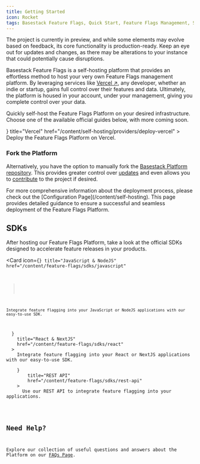 ```yaml
---
title: Getting Started
icon: Rocket
tags: Basestack Feature Flags, Quick Start, Feature Flags Management, Self-Hosting Platform, Hosting Solution, Feature Flag Management Platform, Effortless Method, Quick Setup, Self-Hosted Feature Flags, Overview, Feature Toggles, Feature Flagging Platform, Host Your Own Feature Flags, Feature Flag Implementation, Simplified Feature Management
---
```


<Callout type="warning">
  The project is currently in preview, and while some elements may evolve based
  on feedback, its core functionality is production-ready. Keep an eye out for
  updates and changes, as there may be alterations to your instance that could
  potentially cause disruptions.
</Callout>

Basestack Feature Flags is a self-hosting platform that provides an effortless method to host your very own Feature Flags management platform. By leveraging services like [Vercel ↗](https://vercel.com/?ref=basestack.co), any developer, whether an indie or startup, gains full control over their features and data. Ultimately, the platform is housed in your account, under your management, giving you complete control over your data.

Quickly self-host the Feature Flags Platform on your desired infrastructure. Choose one of the available official guides below, with more coming soon.

<Cards>
  <Card
    icon={<Triangle />}
    title="Vercel"
    href="/content/self-hosting/providers/deploy-vercel"
  >
    Deploy the Feature Flags Platform on Vercel.
  </Card>
</Cards>

### Fork the Platform

Alternatively, you have the option to manually fork the [Basestack Platform repository](https://github.com/basestack-co/basestack). This provides greater control over [updates](/content/self-hosting/updates) and even allows you to [contribute](/content/self-hosting/contributing) to the project if desired.

<Callout type="info">
  For more comprehensive information about the deployment process, please check
  out the [Configuration Page](/content/self-hosting). This page provides
  detailed guidance to ensure a successful and seamless deployment of the
  Feature Flags Platform.
</Callout>

## SDKs

After hosting our Feature Flags Platform, take a look at the official SDKs designed to accelerate feature releases in your products.

<Cards>

  <Card
    icon={<Code />}
    title="JavaScript & NodeJS"
    href="/content/feature-flags/sdks/javascript"
  >
    Integrate feature flagging into your JavaScript or NodeJS applications with our easy-to-use SDK.
  </Card>
  <Card
    icon={<Code />}
    title="React & NextJS"
    href="/content/feature-flags/sdks/react"
  >
    Integrate feature flagging into your React or NextJS applications with our easy-to-use SDK.
  </Card>
    <Card
        icon={<Code />}
        title="REST API"
        href="/content/feature-flags/sdks/rest-api"
    >
      Use our REST API to integrate feature flagging into your applications.
    </Card>
</Cards>

## Need Help?

Explore our collection of useful questions and answers about the Platform on our [FAQs Page](/content/self-hosting/faqs).
